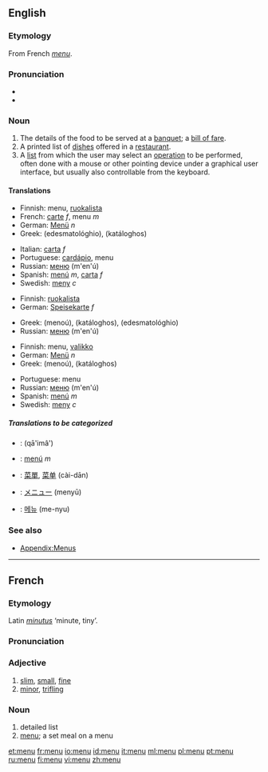 {{see|menú}}
==English==

===Etymology===
From French ''[[menu#French|menu]]''.

===Pronunciation===
* {{IPA|/ˈmɛnju:/}}
*{{audio|en-us-menu.ogg|Audio (US)}}


===Noun===
{{en-noun}}

#The details of the food to be served at a [[banquet]]; a [[bill of fare]].
#A printed list of [[dish]]es offered in a [[restaurant]].
#A [[list]] from which the user may select an [[operation]] to be performed, often done with a mouse or other pointing device under a graphical user interface, but usually also controllable from the keyboard.

====Translations====
{{trans-top|The details of the food to be served at a banquet}}
*Finnish: menu, [[ruokalista]]
*French: [[carte#French|carte]] ''f'', menu ''m''
*German: [[Menü]] ''n''
*Greek: {{t|el|εδεσματολόγιο|n}} (edesmatológhio), {{t|el|κατάλογος|m}} (katáloghos)
{{trans-mid}}
*Italian: [[carta#Italian|carta]] ''f''
*Portuguese: [[cardápio]], menu
*Russian: [[меню]] (m'en'ú) {{n}}
*Spanish: [[menú]] ''m'', [[carta]] ''f''
*Swedish: [[meny]] ''c''
{{trans-bottom}}

{{trans-top|A printed list of dishes offered in a restaurant}}
*Finnish: [[ruokalista]]
*German: [[Speisekarte]] ''f''
{{trans-mid}}
*Greek: {{t|el|μενού|n}} (menoú), {{t|el|κατάλογος|m}} (katáloghos), {{t|el|εδεσματολόγιο|n}} (edesmatológhio)
*Russian: [[меню]] (m'en'ú) {{n}}
{{trans-bottom}}

{{trans-top|A list from which the user may select an operation to be performed}}
*Finnish: menu, [[valikko]]
*German: [[Menü]] ''n''
*Greek: {{t|el|μενού|n}} (menoú), {{t|el|κατάλογος|m}} (katáloghos)
{{trans-mid}}
*Portuguese: menu
*Russian: [[меню]] (m'en'ú) {{n}}
*Spanish: [[menú]] ''m''
*Swedish: [[meny]] ''c''
{{trans-bottom}}

=====Translations to be categorized=====
{{checktrans}}
{{top}}
*{{ttbc|Arabic}}: {{ARchar|[[قائمة]]}} (qā'imâ')
*{{ttbc|Catalan}}: [[menú]] ''m''
*{{ttbc|Chinese}}: [[菜單]], [[菜单]] (cài-dān)
{{mid}}
*{{ttbc|Japanese}}: [[メニュー]] (menyū)
*{{ttbc|Korean}}: [[메뉴]] (me-nyu)
{{bottom}}

===See also===
* [[Appendix:Menus]]

----

==French==
===Etymology===
Latin ''[[minutus]]'' ‘minute, tiny’.

===Pronunciation===
{{IPA|/məny/}}

===Adjective===
{{fr-adj}}

# [[slim]], [[small]], [[fine]]
# [[minor]], [[trifling]]

===Noun===
{{fr-noun-reg|m}}

# detailed list
# [[menu#English|menu]]; a set meal on a menu

[[et:menu]]
[[fr:menu]]
[[io:menu]]
[[id:menu]]
[[it:menu]]
[[ml:menu]]
[[pl:menu]]
[[pt:menu]]
[[ru:menu]]
[[fi:menu]]
[[vi:menu]]
[[zh:menu]]